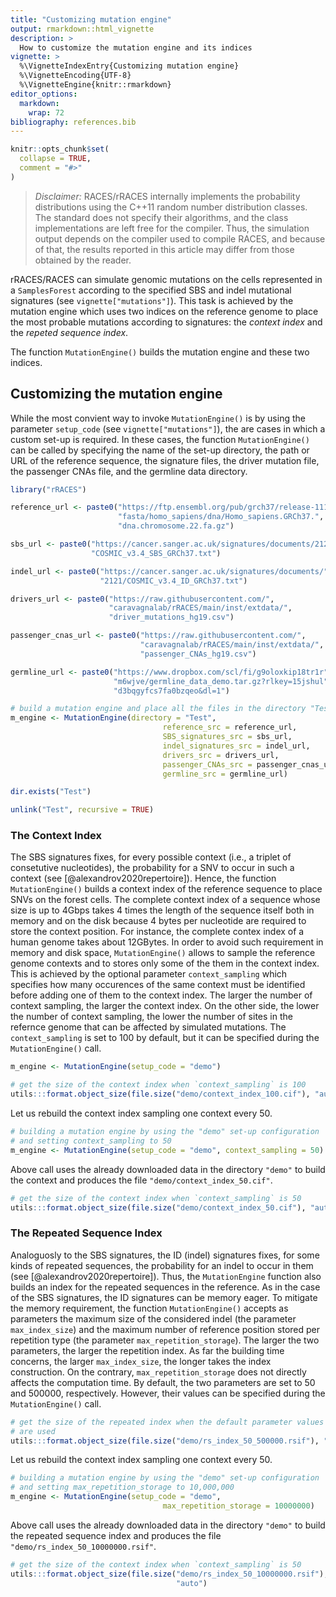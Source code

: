```yaml
---
title: "Customizing mutation engine"
output: rmarkdown::html_vignette
description: >
  How to customize the mutation engine and its indices
vignette: >
  %\VignetteIndexEntry{Customizing mutation engine}
  %\VignetteEncoding{UTF-8}
  %\VignetteEngine{knitr::rmarkdown}
editor_options:
  markdown:
    wrap: 72
bibliography: references.bib
---
```


```r
knitr::opts_chunk$set(
  collapse = TRUE,
  comment = "#>"
)
```

> *Disclaimer:* RACES/rRACES internally implements the
> probability distributions using the C++11 random number
> distribution classes. The standard does not specify their
> algorithms, and the class implementations are left free
> for the compiler. Thus, the simulation output depends on
> the compiler used to compile RACES, and because of that,
> the results reported in this article may differ from
> those obtained by the reader.

rRACES/RACES can simulate genomic mutations on the cells represented in
a `SamplesForest` according to the specified SBS and indel mutational signatures
(see `vignette["mutations"]`).
This task is achieved by the mutation engine which uses two indices on the
reference genome to place the most probable mutations according to
signatures: the _context index_ and the _repeted sequence index_.

The function `MutationEngine()` builds the mutation engine and
these two indices.

## Customizing the mutation engine

While the most convient way to invoke `MutationEngine()` is by using
the parameter `setup_code` (see `vignette["mutations"]`), the are cases
in which a custom set-up is required. In these cases,
the function `MutationEngine()` can be called by specifying the name
of the set-up directory, the path or URL of the reference sequence, the
signature files, the driver mutation file, the passenger CNAs file, and
the germline data directory.

```r
library("rRACES")

reference_url <- paste0("https://ftp.ensembl.org/pub/grch37/release-111/",
                        "fasta/homo_sapiens/dna/Homo_sapiens.GRCh37.",
                        "dna.chromosome.22.fa.gz")

sbs_url <- paste0("https://cancer.sanger.ac.uk/signatures/documents/2123/",
                  "COSMIC_v3.4_SBS_GRCh37.txt")

indel_url <- paste0("https://cancer.sanger.ac.uk/signatures/documents/",
                    "2121/COSMIC_v3.4_ID_GRCh37.txt")

drivers_url <- paste0("https://raw.githubusercontent.com/",
                      "caravagnalab/rRACES/main/inst/extdata/",
                      "driver_mutations_hg19.csv")

passenger_cnas_url <- paste0("https://raw.githubusercontent.com/",
                             "caravagnalab/rRACES/main/inst/extdata/",
                             "passenger_CNAs_hg19.csv")

germline_url <- paste0("https://www.dropbox.com/scl/fi/g9oloxkip18tr1r",
                       "m6wjve/germline_data_demo.tar.gz?rlkey=15jshul",
                       "d3bqgyfcs7fa0bzqeo&dl=1")

# build a mutation engine and place all the files in the directory "Test"
m_engine <- MutationEngine(directory = "Test",
                                  reference_src = reference_url,
                                  SBS_signatures_src = sbs_url,
                                  indel_signatures_src = indel_url,
                                  drivers_src = drivers_url,
                                  passenger_CNAs_src = passenger_cnas_url,
                                  germline_src = germline_url)

dir.exists("Test")
```

```r
unlink("Test", recursive = TRUE)
```

### The Context Index

The SBS signatures fixes, for every possible context
(i.e., a triplet of consetutive nucleotides), the probability for a SNV
to occur in such a context (see [@alexandrov2020repertoire]). Hence, the
function `MutationEngine()` builds
a context index of the reference sequence to place SNVs on the forest
cells. The complete context index of a sequence whose size is up to 4Gbps
takes 4 times the length of the sequence itself both in memory and on the disk
because 4 bytes per nucleotide are required to store the context position.
For instance, the complete contex index of a human genome takes about 12GBytes.
In order to avoid such requirement in memory and disk space,
`MutationEngine()` allows to sample the reference genome contexts and
to stores only some of the them in the context index. This is achieved by
the optional parameter `context_sampling` which specifies how many
occurences of the same context must be identified before adding one of
them to the context index. The larger the number of context sampling,
the larger the context index. On the other side, the lower the number
of context sampling, the lower the number of sites in the refernce
genome that can be affected by simulated mutations.
The `context_sampling` is set to 100 by default, but it can
be specified during the `MutationEngine()` call.

```r
m_engine <- MutationEngine(setup_code = "demo")

# get the size of the context index when `context_sampling` is 100
utils:::format.object_size(file.size("demo/context_index_100.cif"), "auto")
```

Let us rebuild the context index sampling one context every 50.

```r
# building a mutation engine by using the "demo" set-up configuration
# and setting context_sampling to 50
m_engine <- MutationEngine(setup_code = "demo", context_sampling = 50)
```

Above call uses the already downloaded data in the directory `"demo"` to
build the context and produces the file `"demo/context_index_50.cif"`.

```r
# get the size of the context index when `context_sampling` is 50
utils:::format.object_size(file.size("demo/context_index_50.cif"), "auto")
```

### The Repeated Sequence Index

Analoguosly to the SBS signatures, the ID (indel) signatures fixes, for
some kinds of repeated sequences, the probability for an indel
to occur in them (see [@alexandrov2020repertoire]). Thus, the `MutationEngine`
function also builds an index for the repeated sequences in the reference.
As in the case of the SBS signatures, the ID signatures can be memory eager.
To mitigate the memory requirement, the function `MutationEngine()`
accepts as parameters the maximum size of the considered indel
(the parameter `max_index_size`) and the maximum number of reference position
stored per repetition type (the parameter `max_repetition_storage`).
The larger the two parameters, the larger the repetition index.
As far the building time concerns, the larger `max_index_size`, the longer
takes the index construction. On the contrary, `max_repetition_storage` does not
directly affects the computation time.
By default, the two parameters are set to 50 and 500000, respectively.
However, their values can
be specified during the `MutationEngine()` call.

```r
# get the size of the repeated index when the default parameter values
# are used
utils:::format.object_size(file.size("demo/rs_index_50_500000.rsif"), "auto")
```

Let us rebuild the context index sampling one context every 50.

```r
# building a mutation engine by using the "demo" set-up configuration
# and setting max_repetition_storage to 10,000,000
m_engine <- MutationEngine(setup_code = "demo",
                                  max_repetition_storage = 10000000)
```

Above call uses the already downloaded data in the directory `"demo"` to
build the repeated sequence index and produces the file
`"demo/rs_index_50_10000000.rsif"`.

```r
# get the size of the context index when `context_sampling` is 50
utils:::format.object_size(file.size("demo/rs_index_50_10000000.rsif"),
                                     "auto")
```
